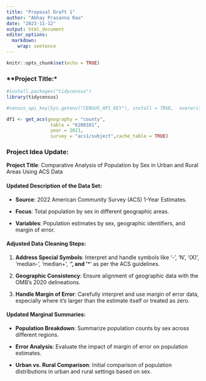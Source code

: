 ```yaml
---
title: "Proposal Draft 1"
author: "Abhay Prasanna Rao"
date: "2023-11-12"
output: html_document
editor_options: 
  markdown: 
    wrap: sentence
---
```


```r
knitr::opts_chunk$set(echo = TRUE)
```

### \*\*Project Title:\*

```r
#install.packages("tidycensus")
library(tidycensus)
```

```r
#census_api_key(Sys.getenv("CENSUS_API_KEY"), install = TRUE,  overwrite=TRUE)
```

```r
df1 <- get_acs(geography = "county", 
                table = "K200101", 
                year = 2021, 
                survey = "acs1/subject",cache_table = TRUE)
```

### **Project Idea Update:**

**Project Title**: Comparative Analysis of Population by Sex in Urban and Rural Areas Using ACS Data

#### Updated Description of the Data Set:

-   **Source**: 2022 American Community Survey (ACS) 1-Year Estimates.

-   **Focus**: Total population by sex in different geographic areas.

-   **Variables**: Population estimates by sex, geographic identifiers, and margin of error.

#### Adjusted Data Cleaning Steps:

1.  **Address Special Symbols**: Interpret and handle symbols like '-', 'N', '(X)', 'median-', 'median+', '**', and '**\*' as per the ACS guidelines.

2.  **Geographic Consistency**: Ensure alignment of geographic data with the OMB's 2020 delineations.

3.  **Handle Margin of Error**: Carefully interpret and use margin of error data, especially where it's larger than the estimate itself or treated as zero.

#### Updated Marginal Summaries:

-   **Population Breakdown**: Summarize population counts by sex across different regions.

-   **Error Analysis**: Evaluate the impact of margin of error on population estimates.

-   **Urban vs. Rural Comparison**: Initial comparison of population distributions in urban and rural settings based on sex.
